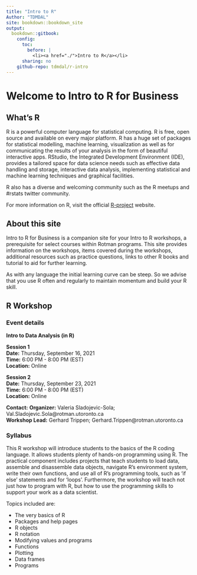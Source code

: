 ```yaml
---
title: "Intro to R"
Author: "TDMDAL"
site: bookdown::bookdown_site
output:
  bookdown::gitbook:
    config:
      toc:
        before: |
          <li><a href="./">Intro to R</a></li>
      sharing: no
    github-repo: tdmdal/r-intro
---
```


# Welcome to Intro to R for Business{-}

## What's R {-}

R is a powerful computer language for statistical computing. R is free, open source and available on every major platform. R has a huge set of packages for statistical modelling, machine learning, visualization as well as for communicating the results of your analysis in the form of beautiful interactive apps. RStudio, the Integrated Development Environment (IDE), provides a tailored space for data science needs such as effective data handling and storage, interactive data analysis, implementing statistical and machine learning techniques and graphical facilities. 

R also has a diverse and welcoming community such as the R meetups and #rstats twitter community. 

For more information on R, visit the official [R-project](https://www.r-project.org/about.html) website.


## About this site {-}

Intro to R for Business is a companion site for your Intro to R workshops, a prerequisite for select courses within Rotman programs. This site provides information on the workshops, items covered during the workshops, additional resources such as practice questions, links to other R books and tutorial to aid for further learning.

As with any language the initial learning curve can be steep. So we advise that you use R often and regularly to maintain momentum and build your R skill.  

## R Workshop {-}

### Event details {-}

**Intro to Data Analysis (in R)**

**Session 1**  
**Date:** Thursday, September 16, 2021  
**Time:** 6:00 PM - 8:00 PM (EST)  
**Location:** Online  
 
**Session 2**  
**Date:** Thursday, September 23, 2021  
**Time:** 6:00 PM - 8:00 PM (EST)  
**Location:** Online  

**Contact:** 
**Organizer:** Valeria Sladojevic-Sola; Val.Sladojevic.Sola@rotman.utoronto.ca   
**Workshop Lead:** Gerhard Trippen; Gerhard.Trippen@rotman.utoronto.ca  

### Syllabus {-}
This R workshop will introduce students to the basics of the R coding language. It allows students plenty of hands-on programming using R. The practical component includes projects that teach students to load data, assemble and disassemble data objects, navigate R’s environment system, write their own functions, and use all of R’s programming tools, such as 'if else' statements and for 'loops'. Furthermore, the workshop will teach not just how to program with R, but how to use the programming skills to support your work as a data scientist.

Topics included are:

- The very basics of R
- Packages and help pages
- R objects
- R notation
- Modifying values and programs
- Functions
- Plotting
- Data frames
- Programs